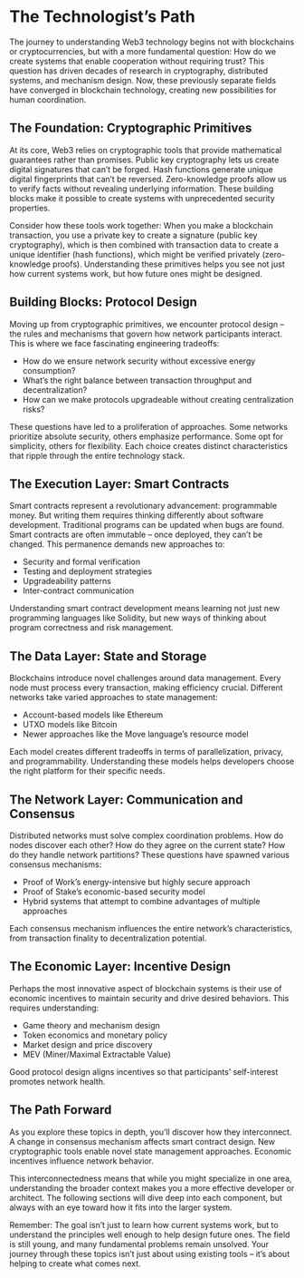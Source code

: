 # The Technologist's Path

The journey to understanding Web3 technology begins not with blockchains or cryptocurrencies, but with a more fundamental question: How do we create systems that enable cooperation without requiring trust? This question has driven decades of research in cryptography, distributed systems, and mechanism design. Now, these previously separate fields have converged in blockchain technology, creating new possibilities for human coordination.

## The Foundation: Cryptographic Primitives 

At its core, Web3 relies on cryptographic tools that provide mathematical guarantees rather than promises. Public key cryptography lets us create digital signatures that can't be forged. Hash functions generate unique digital fingerprints that can't be reversed. Zero-knowledge proofs allow us to verify facts without revealing underlying information. These building blocks make it possible to create systems with unprecedented security properties.

Consider how these tools work together: When you make a blockchain transaction, you use a private key to create a signature (public key cryptography), which is then combined with transaction data to create a unique identifier (hash functions), which might be verified privately (zero-knowledge proofs). Understanding these primitives helps you see not just how current systems work, but how future ones might be designed.

## Building Blocks: Protocol Design

Moving up from cryptographic primitives, we encounter protocol design – the rules and mechanisms that govern how network participants interact. This is where we face fascinating engineering tradeoffs:

- How do we ensure network security without excessive energy consumption?
- What's the right balance between transaction throughput and decentralization?
- How can we make protocols upgradeable without creating centralization risks?

These questions have led to a proliferation of approaches. Some networks prioritize absolute security, others emphasize performance. Some opt for simplicity, others for flexibility. Each choice creates distinct characteristics that ripple through the entire technology stack.

## The Execution Layer: Smart Contracts

Smart contracts represent a revolutionary advancement: programmable money. But writing them requires thinking differently about software development. Traditional programs can be updated when bugs are found. Smart contracts are often immutable – once deployed, they can't be changed. This permanence demands new approaches to:

- Security and formal verification
- Testing and deployment strategies
- Upgradeability patterns
- Inter-contract communication

Understanding smart contract development means learning not just new programming languages like Solidity, but new ways of thinking about program correctness and risk management.

## The Data Layer: State and Storage

Blockchains introduce novel challenges around data management. Every node must process every transaction, making efficiency crucial. Different networks take varied approaches to state management:

- Account-based models like Ethereum
- UTXO models like Bitcoin
- Newer approaches like the Move language's resource model

Each model creates different tradeoffs in terms of parallelization, privacy, and programmability. Understanding these models helps developers choose the right platform for their specific needs.

## The Network Layer: Communication and Consensus

Distributed networks must solve complex coordination problems. How do nodes discover each other? How do they agree on the current state? How do they handle network partitions? These questions have spawned various consensus mechanisms:

- Proof of Work's energy-intensive but highly secure approach
- Proof of Stake's economic-based security model
- Hybrid systems that attempt to combine advantages of multiple approaches

Each consensus mechanism influences the entire network's characteristics, from transaction finality to decentralization potential.

## The Economic Layer: Incentive Design

Perhaps the most innovative aspect of blockchain systems is their use of economic incentives to maintain security and drive desired behaviors. This requires understanding:

- Game theory and mechanism design
- Token economics and monetary policy
- Market design and price discovery
- MEV (Miner/Maximal Extractable Value)

Good protocol design aligns incentives so that participants' self-interest promotes network health.

## The Path Forward

As you explore these topics in depth, you'll discover how they interconnect. A change in consensus mechanism affects smart contract design. New cryptographic tools enable novel state management approaches. Economic incentives influence network behavior.

This interconnectedness means that while you might specialize in one area, understanding the broader context makes you a more effective developer or architect. The following sections will dive deep into each component, but always with an eye toward how it fits into the larger system.

Remember: The goal isn't just to learn how current systems work, but to understand the principles well enough to help design future ones. The field is still young, and many fundamental problems remain unsolved. Your journey through these topics isn't just about using existing tools – it's about helping to create what comes next.